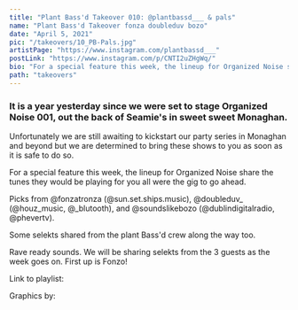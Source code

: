 ```yaml
---
title: "Plant Bass'd Takeover 010: @plantbassd___ & pals"
name: "Plant Bass'd Takeover fonza doubleduv bozo"
date: "April 5, 2021"
pic: "/takeovers/10_PB-Pals.jpg"
artistPage: "https://www.instagram.com/plantbassd___"
postLink: "https://www.instagram.com/p/CNTI2uZHgWq/"
bio: "For a special feature this week, the lineup for Organized Noise share the tunes they would be playing for you all were the gig to go ahead"
path: "takeovers"
---
```


### It is a year yesterday since we were set to stage Organized Noise 001, out the back of Seamie's in sweet sweet Monaghan.

Unfortunately we are still awaiting to kickstart our party series in Monaghan and beyond but we are determined to bring these shows to you as soon as it is safe to do so.

For a special feature this week, the lineup for Organized Noise share the tunes they would be playing for you all were the gig to go ahead.

Picks from @fonzatronza (@sun.set.ships.music), @doubleduv\_ (@houz_music, @\_blutooth), and @soundslikebozo (@dublindigitalradio, @phevertv).

Some selekts shared from the plant Bass'd crew along the way too.

Rave ready sounds. We will be sharing selekts from the 3 guests as the week goes on.
First up is Fonzo!

Link to playlist: <HoverLink url="open.spotify.com/playlist/5skAgzUfGmZLwrOPNLnGVf" name="Plant Bass'd Picks." external />

Graphics by: <HoverLink url="www.instagram.com/eggboy_design" name="@eggboy_design" external />

